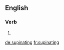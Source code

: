 
==English==

===Verb===
{{head|en}}

# {{present participle of|supinate|lang=en}}

[[de:supinating]]
[[fr:supinating]]
